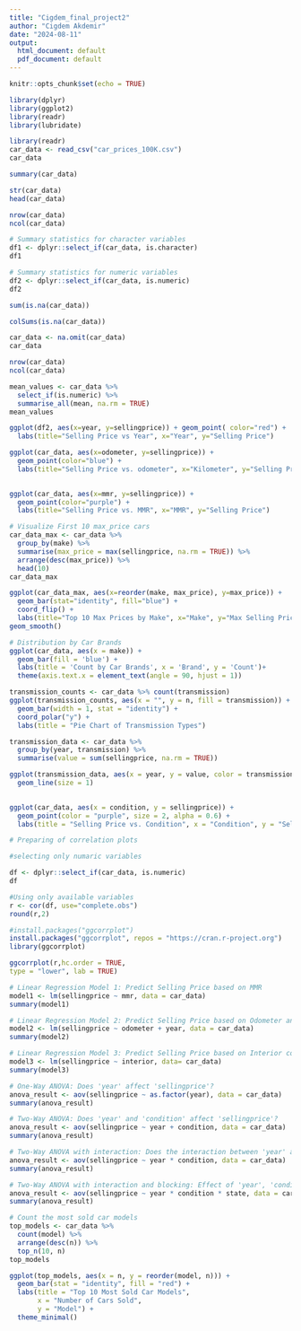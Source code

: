 ```yaml
---
title: "Cigdem_final_project2"
author: "Cigdem Akdemir"
date: "2024-08-11"
output:
  html_document: default
  pdf_document: default
---
```


```r
knitr::opts_chunk$set(echo = TRUE)
```

```r
library(dplyr)
library(ggplot2)
library(readr)
library(lubridate)
```

```r
library(readr)
car_data <- read_csv("car_prices_100K.csv")
car_data
```

```r
summary(car_data)
```

```r
str(car_data)
head(car_data)
```

```r
nrow(car_data)
ncol(car_data)
```

```r
# Summary statistics for character variables
df1 <- dplyr::select_if(car_data, is.character)
df1
```

```r
# Summary statistics for numeric variables
df2 <- dplyr::select_if(car_data, is.numeric)
df2


```

```r
sum(is.na(car_data))
```

```r
colSums(is.na(car_data))
```

```r
car_data <- na.omit(car_data)
car_data

```

```r
nrow(car_data)
ncol(car_data)
```

```r
mean_values <- car_data %>%
  select_if(is.numeric) %>%
  summarise_all(mean, na.rm = TRUE)
mean_values

```

```r
ggplot(df2, aes(x=year, y=sellingprice)) + geom_point( color="red") + 
  labs(title="Selling Price vs Year", x="Year", y="Selling Price")

```

```r
ggplot(car_data, aes(x=odometer, y=sellingprice)) +
  geom_point(color="blue") +
  labs(title="Selling Price vs. odometer", x="Kilometer", y="Selling Price")
  
```

```r
ggplot(car_data, aes(x=mmr, y=sellingprice)) +
  geom_point(color="purple") +
  labs(title="Selling Price vs. MMR", x="MMR", y="Selling Price")
```

```r
# Visualize First 10 max_price cars
car_data_max <- car_data %>%
  group_by(make) %>%
  summarise(max_price = max(sellingprice, na.rm = TRUE)) %>%
  arrange(desc(max_price)) %>%
  head(10)
car_data_max


```

```r
ggplot(car_data_max, aes(x=reorder(make, max_price), y=max_price)) +
  geom_bar(stat="identity", fill="blue") +
  coord_flip() +
  labs(title="Top 10 Max Prices by Make", x="Make", y="Max Selling Price") +
geom_smooth()


```

```r
# Distribution by Car Brands
ggplot(car_data, aes(x = make)) +
  geom_bar(fill = 'blue') +
  labs(title = 'Count by Car Brands', x = 'Brand', y = 'Count')+
  theme(axis.text.x = element_text(angle = 90, hjust = 1))
```

```r
transmission_counts <- car_data %>% count(transmission)
ggplot(transmission_counts, aes(x = "", y = n, fill = transmission)) +
  geom_bar(width = 1, stat = "identity") +
  coord_polar("y") +
  labs(title = "Pie Chart of Transmission Types")
```

```r
transmission_data <- car_data %>%
  group_by(year, transmission) %>%
  summarise(value = sum(sellingprice, na.rm = TRUE))

ggplot(transmission_data, aes(x = year, y = value, color = transmission)) +
  geom_line(size = 1)
  
```

```r
ggplot(car_data, aes(x = condition, y = sellingprice)) +
  geom_point(color = "purple", size = 2, alpha = 0.6) +  
  labs(title = "Selling Price vs. Condition", x = "Condition", y = "Selling Price") 
```

```r
# Preparing of correlation plots

#selecting only numaric variables

df <- dplyr::select_if(car_data, is.numeric)
df

```

```r
#Using only available variables
r <- cor(df, use="complete.obs") 
round(r,2)
```

```r
#install.packages("ggcorrplot")
install.packages("ggcorrplot", repos = "https://cran.r-project.org")
library(ggcorrplot)

ggcorrplot(r,hc.order = TRUE,
type = "lower", lab = TRUE)

```

```r
# Linear Regression Model 1: Predict Selling Price based on MMR
model1 <- lm(sellingprice ~ mmr, data = car_data)
summary(model1)

# Linear Regression Model 2: Predict Selling Price based on Odometer and Year
model2 <- lm(sellingprice ~ odometer + year, data = car_data)
summary(model2)

# Linear Regression Model 3: Predict Selling Price based on Interior color
model3 <- lm(sellingprice ~ interior, data= car_data)
summary(model3)

```

```r
# One-Way ANOVA: Does 'year' affect 'sellingprice'?
anova_result <- aov(sellingprice ~ as.factor(year), data = car_data)
summary(anova_result)
```

```r
# Two-Way ANOVA: Does 'year' and 'condition' affect 'sellingprice'?
anova_result <- aov(sellingprice ~ year + condition, data = car_data)
summary(anova_result)
```

```r
# Two-Way ANOVA with interaction: Does the interaction between 'year' and 'condition' affect 'sellingprice'?
anova_result <- aov(sellingprice ~ year * condition, data = car_data)
summary(anova_result)
```

```r
# Two-Way ANOVA with interaction and blocking: Effect of 'year', 'condition', and 'state' on 'sellingprice'
anova_result <- aov(sellingprice ~ year * condition * state, data = car_data)
summary(anova_result)
```
```r
# Count the most sold car models
top_models <- car_data %>%
  count(model) %>%
  arrange(desc(n)) %>%
  top_n(10, n)
top_models
```
```r
ggplot(top_models, aes(x = n, y = reorder(model, n))) +
  geom_bar(stat = "identity", fill = "red") +
  labs(title = "Top 10 Most Sold Car Models",
       x = "Number of Cars Sold",
       y = "Model") +
  theme_minimal()
```




